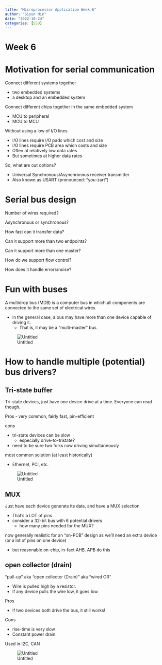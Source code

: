 ```yaml
---
title: "Microprocessor Application Week 6"
author: "Siyun Min"
date: "2022-10-24"
categories: [SSU]
---
```

# Week 6

# Motivation for serial communication

Connect different systems together

- two embedded systems
- a desktop and an embedded system

Connect different chips together in the same embedded system

- MCU to peripheral
- MCU to MCU

Without using a low of I/O lines

- I/O lines require I/O pads which cost and size
- I/O lines require PCB area which costs and size
- Often at relatively low data rates
- But sometimes at higher data rates

So, what are out options?

- Universal Synchronous/Asynchronous receiver transmitter
- Also known as USART (pronounced: “you-zart”)

# Serial bus design

Number of wires required?

Asynchronous or synchronous?

How fast can it transfer data?

Can it support more than two endpoints?

Can it support more than one master?

How do we support flow control?

How does it handle errors/noise?

# Fun with buses

A multidrop bus (MDB) is a computer bus in which all components are connected to the same set of electrical wires.

- In the general case, a bus may have more than one device capable of driving it.
    - That is, it may be a “multi-master” bus.

![Untitled](./Untitled.png)

# How to handle multiple (potential) bus drivers?

## Tri-state buffer

Tri-state devices, just have one device drive at a time. Everyone can read though.

Pros - very common, fairly fast, pin-efficient

cons

- tri-state devices can be slow
    - especially drive-to-tristate?
- need to be sure two folks now driving simultaneously

most common solution (at least historically)

- Ethernet, PCI, etc.

![Untitled](./Untitled%201.png)

## MUX

Just have each device generate its data, and have a MUX selection

- That’s a LOT of pins
- consider a 32-bit bus with 6 potential drivers
    - how many pins needed for the MUX?

now generally realistic for an “on-PCB” design as we’ll need an extra device (or a lot of pins on one device)

- but reasonable on-chip, in-fact AHB, APB do this

## open collector (drain)

“pull-up” aka “open collector (Drain)” aka “wired OR”

- Wire is pulled high by a resistor.
- If any device pulls the wire low, it goes low.

Pros

- If two devices both drive the bus, it still works!

Cons

- rise-time is very slow
- Constant power drain

Used in I2C, CAN

![Untitled](./Untitled%202.png)